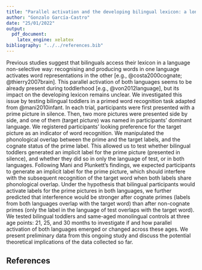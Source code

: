 ```yaml
---
title: "Parallel activation and the developing bilingual lexicon: a longitudinal study on word recognition"
author: "Gonzalo García-Castro"
date: "25/01/2022"
output:
  pdf_document:
    latex_engine: xelatex
bibliography: "../../references.bib"
---
```



Previous studies suggest that bilinguals access their lexicon in a language non-selective way: recognising and producing words in one language activates word representations in the other [e.g., @costa2000cognate; @thierry2007brain]. This parallel activation of both languages seems to be already present during toddlerhood [e.g., @von2012language], but its impact on the developing lexicon remains unclear. We investigated this issue by testing bilingual toddlers in a primed word recognition task adapted from @mani2010infant. In each trial, participants were first presented with a prime picture in silence. Then, two more pictures were presented side by side, and one of them (target picture) was named in participants’ dominant language. We registered participants’ looking preference for the target picture as an indicator of word recognition. We manipulated the phonological overlap between the prime and the target labels, and the cognate status of the prime label. This allowed us to test whether bilingual toddlers generated an implicit label for the prime picture (presented in silence), and whether they did so in only the language of test, or in both languages. Following Mani and Plunkett’s findings, we expected participants to generate an implicit label for the prime picture, which should interfere with the subsequent recognition of the target word when both labels share phonological overlap. Under the hypothesis that bilingual participants would activate labels for the prime pictures in both languages, we further predicted that interference would be stronger after cognate primes (labels from both languages overlap with the target word) than after non-cognate primes (only the label in the language of test overlaps with the target word). We tested bilingual toddlers and same-aged monolingual controls at three age points: 21, 25, and 30 months to investigate if and how parallel activation of both languages emerged or changed across these ages. We present preliminary data from this ongoing study and discuss the potential theoretical implications of the data collected so far.

## References
